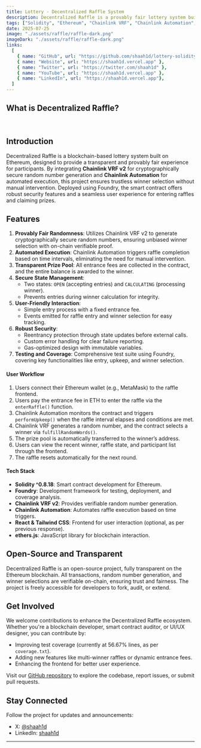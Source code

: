 ```yaml
---
title: Lottery - Decentralized Raffle System
description: Decentralized Raffle is a provably fair lottery system built on Ethereum, leveraging Chainlink VRF for secure randomness and Chainlink Automation for automated winner selection.
tags: ["Solidity", "Ethereum", "Chainlink VRF", "Chainlink Automation", "Foundry"]
date: 2025-07-25
image: "./assets/raffle/raffle-dark.png"
imageDark: "./assets/raffle/raffle-dark.png"
links:
  [
    { name: "GitHub", url: "https://github.com/shaah1d/lottery-solidity" },
    { name: "Website", url: "https://shaah1d.vercel.app" },
    { name: "Twitter", url: "https://twitter.com/shaah1d" },
    { name: "YouTube", url: "https://shaah1d.vercel.app" },
    { name: "LinkedIn", url: "https://shaah1d.vercel.app"},
  ]
---
```


## What is Decentralized Raffle?

<br />


## Introduction

Decentralized Raffle is a blockchain-based lottery system built on Ethereum, designed to provide a transparent and provably fair experience for participants. By integrating **Chainlink VRF v2** for cryptographically secure random number generation and **Chainlink Automation** for automated execution, this project ensures trustless winner selection without manual intervention. Deployed using Foundry, the smart contract offers robust security features and a seamless user experience for entering raffles and claiming prizes.

## Features

1. **Provably Fair Randomness**: Utilizes Chainlink VRF v2 to generate cryptographically secure random numbers, ensuring unbiased winner selection with on-chain verifiable proof.
2. **Automated Execution**: Chainlink Automation triggers raffle completion based on time intervals, eliminating the need for manual intervention.
3. **Transparent Prize Pool**: All entrance fees are collected in the contract, and the entire balance is awarded to the winner.
4. **Secure State Management**:
   - Two states: `OPEN` (accepting entries) and `CALCULATING` (processing winner).
   - Prevents entries during winner calculation for integrity.
5. **User-Friendly Interaction**:
   - Simple entry process with a fixed entrance fee.
   - Events emitted for raffle entry and winner selection for easy tracking.
6. **Robust Security**:
   - Reentrancy protection through state updates before external calls.
   - Custom error handling for clear failure reporting.
   - Gas-optimized design with immutable variables.
7. **Testing and Coverage**: Comprehensive test suite using Foundry, covering key functionalities like entry, upkeep, and winner selection.

#### User Workflow

1. Users connect their Ethereum wallet (e.g., MetaMask) to the raffle frontend.
2. Users pay the entrance fee in ETH to enter the raffle via the `enterRaffle()` function.
3. Chainlink Automation monitors the contract and triggers `performUpkeep()` when the raffle interval elapses and conditions are met.
4. Chainlink VRF generates a random number, and the contract selects a winner via `fulfillRandomWords()`.
5. The prize pool is automatically transferred to the winner’s address.
6. Users can view the recent winner, raffle state, and participant list through the frontend.
7. The raffle resets automatically for the next round.


#### Tech Stack

- **Solidity ^0.8.18**: Smart contract development for Ethereum.
- **Foundry**: Development framework for testing, deployment, and coverage analysis.
- **Chainlink VRF v2**: Provides verifiable random number generation.
- **Chainlink Automation**: Automates raffle execution based on time triggers.
- **React & Tailwind CSS**: Frontend for user interaction (optional, as per previous response).
- **ethers.js**: JavaScript library for blockchain interaction.

## Open-Source and Transparent

Decentralized Raffle is an open-source project, fully transparent on the Ethereum blockchain. All transactions, random number generation, and winner selections are verifiable on-chain, ensuring trust and fairness. The project is freely accessible for developers to fork, audit, or extend.

## Get Involved

We welcome contributions to enhance the Decentralized Raffle ecosystem. Whether you're a blockchain developer, smart contract auditor, or UI/UX designer, you can contribute by:

- Improving test coverage (currently at 56.67% lines, as per `coverage.txt`).
- Adding new features like multi-winner raffles or dynamic entrance fees.
- Enhancing the frontend for better user experience.

Visit our [GitHub repository](https://github.com/shaah1d/lottery-solidity) to explore the codebase, report issues, or submit pull requests.

## Stay Connected

Follow the project for updates and announcements:

- X: [@shaah1d](https://x.com/shaah1d)
- LinkedIn: [shaah1d](https://shaah1d.vercel.app)
---